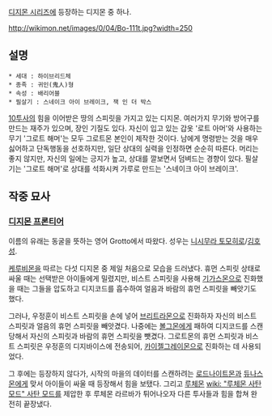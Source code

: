 [[디지몬 시리즈]]에 등장하는 디지몬 중 하나.

http://wikimon.net/images/0/04/Bo-111t.jpg?width=250
== 설명 ==

 * 세대 : 하이브리드체
 * 종족 : 귀인(鬼人)형
 * 속성 : 배리어블
 * 필살기 : 스네이크 아이 브레이크, 잭 인 더 박스

[[10투사]]의 힘을 이어받은 땅의 스피릿을 가지고 있는 디지몬. 여러가지 무기와 방어구를 만드는 재주가 있으며, 장인 기질도 있다. 자신이 입고 있는 갑옷 '로트 아머'와 사용하는 무기 '그로트 해머'는 모두 그로트몬 본인이 제작한 것이다. 남에게 명령받는 것을 매우 싫어하고 단독행동을 선호하지만, 일단 상대의 실력을 인정하면 순순히 따른다. 머리는 좋지 않지만, 자신의 일에는 긍지가 높고, 상대를 깔보면서 덤벼드는 경향이 있다. 필살기는 '그로트 해머'로 상대를 석화시켜 가루로 만드는 '스네이크 아이 브레이크'.

== 작중 묘사 == 
=== [[디지몬 프론티어]] ===
이름의 유래는 동굴을 뜻하는 영어 Grotto에서 따왔다. 성우는 [[니시무라 토모히로]]/[[김호성]].

[[케루비몬]]을 따르는 다섯 디지몬 중 제일 처음으로 모습을 드러냈다. 휴먼 스피릿 상태로 싸울 때는 선택받은 아이들에게 밀렸지만, 비스트 스피릿을 사용해 [[기가스몬]]으로 진화했을 때는 그들을 압도하고 디지코드를 흡수하여 얼음과 바람의 휴먼 스피릿을 빼앗기도 했다.

그러나, 우정훈이 비스트 스피릿을 손에 넣어 [[브리트라몬]]으로 진화하자 자신의 비스트 스피릿과 얼음의 휴먼 스피릿을 빼앗겼다. 나중에는 [[볼그몬]]에게 패하여 디지코드를 스캔당해서 자신의 스피릿과 바람의 휴먼 스피릿을 뺏겼다. 그로트몬의 휴먼 스피릿과 비스트 스피릿은 우정훈의 디지바이스에 전송되어, [[카이젤그레이몬]]으로 진화하는 데 사용되었다. 

그 후에는 등장하지 않다가, 시작의 마을의 데이터를 스캔하려는 [[로드나이트몬]]과 [[듀나스몬]]에게 맞서 아이들이 싸울 때 등장해서 힘을 보탰다. 그리고 [[루체몬]] [[wiki: "루체몬 사탄 모드" 사탄 모드]]를 제압한 후 루체몬 라르바가 튀어나오자 다른 투사들과 힘을 합쳐 완전히 끝장냈다.
